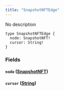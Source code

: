 ```yaml
---
title: "SnapshotNFTEdge"
---
```


No description

```
type SnapshotNFTEdge {
  node: SnapshotNFT!
  cursor: String!
}

```

### Fields[](#fields "Direct link to heading")

#### `node` ([SnapshotNFT](/developer/graphql-api/references/objects/snapshot-nft))[](#node-snapshotnft "Direct link to heading")

#### `cursor` ([String](/developer/graphql-api/references/scalars/string))[](#cursor-string "Direct link to heading")